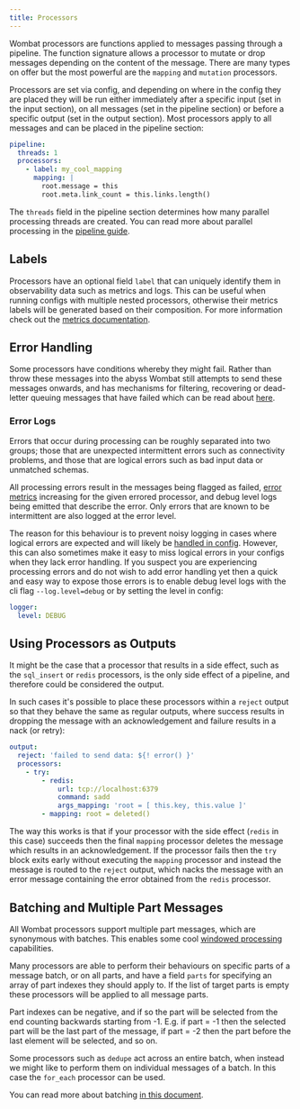 ```yaml
---
title: Processors
---
```


Wombat processors are functions applied to messages passing through a pipeline. The function signature allows a
processor to mutate or drop messages depending on the content of the message. There are many types on offer but the most
powerful are the `mapping` and `mutation` processors.

Processors are set via config, and depending on where in the config they are placed they will be run either immediately
after a specific input (set in the input section), on all messages (set in the pipeline section) or before a specific
output (set in the output section). Most processors apply to all messages and can be placed in the pipeline section:

```yaml
pipeline:
  threads: 1
  processors:
    - label: my_cool_mapping
      mapping: |
        root.message = this
        root.meta.link_count = this.links.length()
```

The `threads` field in the pipeline section determines how many parallel processing threads are created. You can read
more about parallel processing in the [pipeline guide](cfg-processing_pipelines.md).

## Labels

Processors have an optional field `label` that can uniquely identify them in observability data such as metrics and
logs. This can be useful when running configs with multiple nested processors, otherwise their metrics labels will be
generated based on their composition. For more information check out the [metrics documentation](cmp-metrics.mdx).

## Error Handling

Some processors have conditions whereby they might fail. Rather than throw these messages into the abyss Wombat still
attempts to send these messages onwards, and has mechanisms for filtering, recovering or dead-letter queuing messages
that have failed which can be read about [here](cfg-error_handling.md).

### Error Logs

Errors that occur during processing can be roughly separated into two groups; those that are unexpected intermittent
errors such as connectivity problems, and those that are logical errors such as bad input data or unmatched schemas.

All processing errors result in the messages being flagged as failed, [error metrics](cmp-metrics.mdx) increasing for the
given errored processor, and debug level logs being emitted that describe the error. Only errors that are known to be
intermittent are also logged at the error level.

The reason for this behaviour is to prevent noisy logging in cases where logical errors are expected and will likely
be [handled in config](cfg-error_handling.md). However, this can also sometimes make it easy to miss logical errors in your
configs when they lack error handling. If you suspect you are experiencing processing errors and do not wish to add
error handling yet then a quick and easy way to expose those errors is to enable debug level logs with the cli flag
`--log.level=debug` or by setting the level in config:

```yaml
logger:
  level: DEBUG
```

## Using Processors as Outputs

It might be the case that a processor that results in a side effect, such as the `sql_insert`
or `redis` processors, is the only side effect of a pipeline, and therefore could be considered the
output.

In such cases it's possible to place these processors within a `reject` output so that they behave the
same as regular outputs, where success results in dropping the message with an acknowledgement and failure results in a
nack (or retry):

```yaml
output:
  reject: 'failed to send data: ${! error() }'
  processors:
    - try:
        - redis:
            url: tcp://localhost:6379
            command: sadd
            args_mapping: 'root = [ this.key, this.value ]'
        - mapping: root = deleted()
```

The way this works is that if your processor with the side effect (`redis` in this case) succeeds then the final
`mapping` processor deletes the message which results in an acknowledgement. If the processor fails then the `try` block
exits early without executing the `mapping` processor and instead the message is routed to the `reject` output, which
nacks the message with an error message containing the error obtained from the `redis` processor.

## Batching and Multiple Part Messages

All Wombat processors support multiple part messages, which are synonymous with batches. This enables some
cool [windowed processing](cfg-windowed_processing.md) capabilities.

Many processors are able to perform their behaviours on specific parts of a message batch, or on all parts, and have a
field `parts` for specifying an array of part indexes they should apply to. If the list of target parts is empty these
processors will be applied to all message parts.

Part indexes can be negative, and if so the part will be selected from the end counting backwards starting from -1. E.g.
if part = -1 then the selected part will be the last part of the message, if part = -2 then the part before the last
element will be selected, and so on.

Some processors such as `dedupe` act across an entire batch, when instead we might like to perform
them on individual messages of a batch. In this case the `for_each` processor can be used.

You can read more about batching [in this document](cfg-batching.md).
